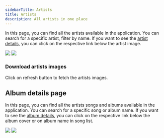 ```yaml
---
sidebarTitle: Artists
title: Artists
description: All artists in one place
---
```


In this page, you can find all the artists available in the application. You can search for a specific artist, filter by name.
If you want to see the [artist details](/documentation/getting-started/pages/artist#album-details-page), you can click on the respective link below the artist image.

<Frame caption="Artist page">
  <img className="block border border-black/5 rounded-md dark:border-white/5 dark:hidden" src="/assets/images/artist-light.png" />
  <img className="hidden border border-black/5 rounded-md dark:border-white/5 dark:block" src="/assets/images/artist-dark.png" />
</Frame>

### Download artists images
Click on <Icon icon="arrows-rotate" iconType="solid" /> refresh button to fetch the artists images.

## Album details page

In this page, you can find all the artists songs and albums available in the application. You can search for a specific song or album name.
If you want to see the [album details](/documentation/getting-started/pages/album#album-details-page), you can click on the respective link below the album cover or on album name in song list.

<Frame caption="Artist details">
  <img className="block border border-black/5 rounded-md dark:border-white/5 dark:hidden" src="/assets/images/artist-details-light.png" />
  <img className="hidden border border-black/5 rounded-md dark:border-white/5 dark:block" src="/assets/images/artist-details-dark.png" />
</Frame>